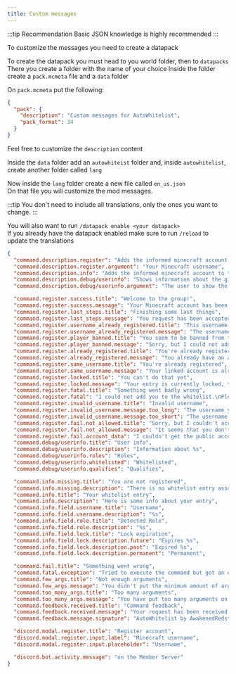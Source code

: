 ```yaml
---
title: Custom messages
---
```


:::tip Recommendation
  Basic JSON knowledge is highly recommended
:::

To customize the messages you need to create a datapack

To create the datapack you must head to you world folder, then to `datapacks`
There you create a folder with the name of your choice
Inside the folder create a `pack.mcmeta` file and a `data` folder

On `pack.mcmeta` put the following:
```json title="pack.mcmeta"
{
  "pack": {
    "description": "Custom messages for AutoWhitelist",
    "pack_format": 34
  }
}
```
Feel free to customize the `description` content

Inside the `data` folder add an `autowhiteist` folder and, inside `autowhitelist`, create another folder called `lang`

Now inside the `lang` folder create a new file called `en_us.json`<br/>
On that file you will customize the mod messages.

:::tip
  You don't need to include all translations, only the ones you want to change.
:::

You will also want to run `/datapack enable <your datapack>` <br/>
If you already have the datapack enabled make sure to run `/reload` to update the translations

```json title="en_us.json"
{
  "command.description.register": "Adds the informed minecraft account to the server whitelist.",
  "command.description.register.argument": "Your Minecraft username",
  "command.description.info": "Adds the informed minecraft account to the server whitelist.",
  "command.description.debug/userinfo": "Shows information about the given user [DEBUG COMMAND]",
  "command.description.debug/userinfo.argument": "The user to show the information about",

  "command.register.success.title": "Welcome to the group!",
  "command.register.success.message": "Your Minecraft account has been added to the whitelist.\n\n_Please remember that you can always get your entry removed if you break any rule._",
  "command.register.last_steps.title": "Finishing some last things",
  "command.register.last_steps.message": "You request has been accepted.\nPlease wait while I add you to the server whitelist.\nI'll let you know when everything is done.",
  "command.register.username_already_registered.title": "This username is already registered",
  "command.register.username_already_registered.message": "The username you inserted is already whitelisted on the server.",
  "command.register.player_banned.title": "You seem to be banned from the server",
  "command.register.player_banned.message": "Sorry, but I could not add you to the whitelist as the player with the username you inserted is be banned from the server.",
  "command.register.already_registered.title": "You're already registered",
  "command.register.already_registered.message": "You already have an account registered. Alt accounts aren't supported. If you want to change the account ask someone with OP on the server to remove your entry.",
  "command.register.same_username.title": "You're already registered",
  "command.register.same_username.message": "Your linked account is already the same as the one you're trying to register. If you want to change it run the command again with the new username.",
  "command.register.locked.title": "You can't do that yet",
  "command.register.locked.message": "Your entry is currently locked, the account will be unlocked %s.\nUntil then you can't change the linked account.",
  "command.register.fatal.title": "Something went badly wrong",
  "command.register.fatal": "I could not add you to the whitelist.\nPlease contact a moderator.\n\n%s",
  "command.register.invalid_username.title": "Invalid username",
  "command.register.invalid_username.message.too_long": "The username you inserted is too big, a **Minecraft Java Edition** username can be up to 16 characters.",
  "command.register.invalid_username.message.too_short": "The username you inserted is too small, a **Minecraft Java Edition** username has to be at least 3 characters long.",
  "command.register.fail.not_allowed.title": "Sorry, but I couldn't accept your request",
  "command.register.fail.not_allowed.message": "It seems that you don't have the required subscription/member level or don't have your Twitch/Youtube account linked to your Discord account.\nPleas not that it may take up to an hour for Discord to give you the role",
  "command.register.fail.account_data": "I couldn't get the public account data of \"%s\". Is it a valid **Minecraft Java Edition** username?\n_It is only possible to register Minecraft Java Edition accounts._",
  "command.debug/userinfo.title": "User info",
  "command.debug/userinfo.description": "Information about %s",
  "command.debug/userinfo.roles": "Roles",
  "command.debug/userinfo.whitelisted": "Whitelisted",
  "command.debug/userinfo.qualifies": "Qualifies",

  "command.info.missing.title": "You are not registered",
  "command.info.missing.description": "There is no whitelist entry associated with your discord user",
  "command.info.title": "Your whitelist entry",
  "command.info.description": "Here is some info about your entry",
  "command.info.field.username.title": "Username",
  "command.info.field.username.description": "%s",
  "command.info.field.role.title": "Detected Role",
  "command.info.field.role.description": "%s",
  "command.info.field.lock.title": "Lock expiration",
  "command.info.field.lock.description.future": "Expires %s",
  "command.info.field.lock.description.past": "Expired %s",
  "command.info.field.lock.description.permanent": "Permanent",

  "command.fail.title": "Something went wrong",
  "command.fatal.exception": "Tried to execute the command but got an exception\n```%s```### Please contact a moderator\n\nIf you are an admin, please check the mod configs, if the issue persists open an issue on the mod's [GitHub page](https://github.com/Awakened-Redstone/AutoWhitelist/issues)",
  "command.few_args.title": "Not enough arguments",
  "command.few_args.message": "You didn't put the minimum amount of arguments required.\nCheck the help command to see the command usage.",
  "command.too_many_args.title": "Too many arguments",
  "command.too_many_args.message": "You have put too many arguments on the command.\nCheck the help command to see the command usage.",
  "command.feedback.received.title": "Command feedback",
  "command.feedback.received.message": "Your request has been received and is being processed, if you don't get another feedback message within a minute than please contact a moderator.",
  "command.feedback.message.signature": "AutoWhitelist by AwakenedRedstone",

  "discord.modal.register.title": "Register account",
  "discord.modal.register.input.label": "Minecraft username",
  "discord.modal.register.input.placeholder": "Username",

  "discord.bot.activity.message": "on the Member Server"
}
```
